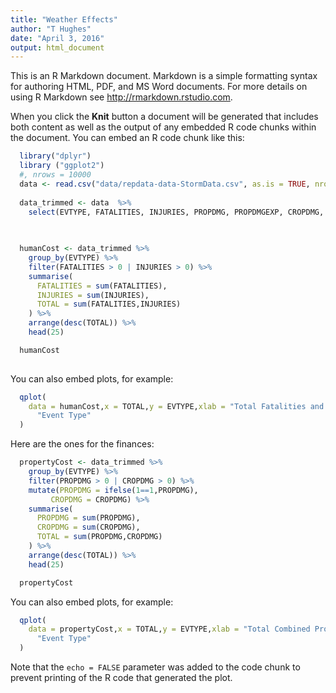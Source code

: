 ```yaml
---
title: "Weather Effects"
author: "T Hughes"
date: "April 3, 2016"
output: html_document
---
```


This is an R Markdown document. Markdown is a simple formatting syntax for authoring HTML, PDF, and MS Word documents. For more details on using R Markdown see <http://rmarkdown.rstudio.com>.

When you click the **Knit** button a document will be generated that includes both content as well as the output of any embedded R code chunks within the document. You can embed an R code chunk like this:

```r
  library("dplyr")
  library ("ggplot2")
  #, nrows = 10000
  data <- read.csv("data/repdata-data-StormData.csv", as.is = TRUE, nrows=100000)
  
  data_trimmed <- data  %>%
    select(EVTYPE, FATALITIES, INJURIES, PROPDMG, PROPDMGEXP, CROPDMG, CROPDMGEXP)
  

  
  humanCost <- data_trimmed %>%
    group_by(EVTYPE) %>%
    filter(FATALITIES > 0 | INJURIES > 0) %>%
    summarise(
      FATALITIES = sum(FATALITIES),
      INJURIES = sum(INJURIES),
      TOTAL = sum(FATALITIES,INJURIES)
    ) %>%
    arrange(desc(TOTAL)) %>%
    head(25)

  humanCost
  
```

You can also embed plots, for example:

```r
  qplot(
    data = humanCost,x = TOTAL,y = EVTYPE,xlab = "Total Fatalities and Injuries",ylab =
      "Event Type"
  )
```

Here are the ones for the finances:

```r
  propertyCost <- data_trimmed %>%
    group_by(EVTYPE) %>%
    filter(PROPDMG > 0 | CROPDMG > 0) %>%
    mutate(PROPDMG = ifelse(1==1,PROPDMG),
         CROPDMG = CROPDMG) %>%
    summarise(
      PROPDMG = sum(PROPDMG),
      CROPDMG = sum(CROPDMG),
      TOTAL = sum(PROPDMG,CROPDMG)
    ) %>%
    arrange(desc(TOTAL)) %>%
    head(25)

  propertyCost

```
You can also embed plots, for example:

```r
  qplot(
    data = propertyCost,x = TOTAL,y = EVTYPE,xlab = "Total Combined Property Damage",ylab =
      "Event Type"
  )
```

Note that the `echo = FALSE` parameter was added to the code chunk to prevent printing of the R code that generated the plot.
